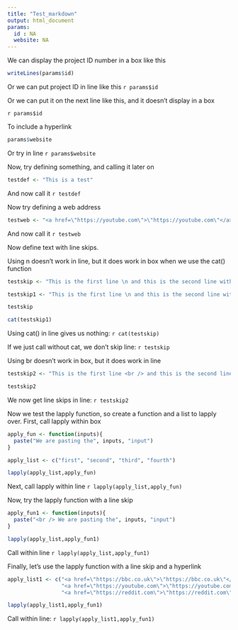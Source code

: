 ```yaml
---
title: "Test_markdown"
output: html_document
params:
  id : NA
  website: NA
---
```


We can display the project ID number in a box like this

```r
writeLines(params$id)
```


Or we can put project ID in line like this `r params$id`

Or we can put it on the next line like this, and it doesn't display in a box

`r params$id`

To include a hyperlink

```r
params$website
```

Or try in line `r params$website`

Now, try defining something, and calling it later on

```r
testdef <- "This is a test"
```

And now call it `r testdef`

Now try defining a web address

```r
testweb <- "<a href=\"https://youtube.com\">\"https://youtube.com\"</a>"
```

And now call it `r testweb`

Now define text with line skips. 

Using n doesn't work in line, but it does work in box when we use the cat() function

```r
testskip <- "This is the first line \n and this is the second line without cat()"

testskip1 <- "This is the first line \n and this is the second line with cat()"

testskip

cat(testskip1)
```

Using cat() in line gives us nothing: `r cat(testskip)`

If we just call without cat, we don't skip line: `r testskip`

Using br doesn't work in box, but it does work in line

```r
testskip2 <- "This is the first line <br /> and this is the second line"

testskip2
```

We now get line skips in line: `r testskip2`

Now we test the lapply function, so create a function and a list to lapply over. First, call lapply within box

```r
apply_fun <- function(inputs){
  paste("We are pasting the", inputs, "input")
}

apply_list <- c("first", "second", "third", "fourth")

lapply(apply_list,apply_fun)

```

Next, call lapply within line `r lapply(apply_list,apply_fun)`

Now, try the lapply function with a line skip

```r
apply_fun1 <- function(inputs){
  paste("<br /> We are pasting the", inputs, "input")
}

lapply(apply_list,apply_fun1)

```

Call within line `r lapply(apply_list,apply_fun1)`

Finally, let's use the lapply function with a line skip and a hyperlink

```r
apply_list1 <- c("<a href=\"https://bbc.co.uk\">\"https://bbc.co.uk\"</a>",
                 "<a href=\"https://youtube.com\">\"https://youtube.com\"</a>",
                 "<a href=\"https://reddit.com\">\"https://reddit.com\"</a>")

lapply(apply_list1,apply_fun1)
```

Call within line: `r lapply(apply_list1,apply_fun1)`